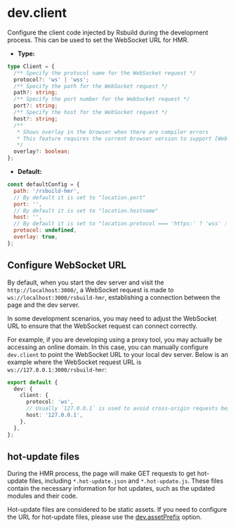 # dev.client

Configure the client code injected by Rsbuild during the development process. This can be used to set the WebSocket URL for HMR.

- **Type:**

```ts
type Client = {
  /** Specify the protocol name for the WebSocket request */
  protocol?: 'ws' | 'wss';
  /** Specify the path for the WebSocket request */
  path?: string;
  /** Specify the port number for the WebSocket request */
  port?: string;
  /** Specify the host for the WebSocket request */
  host?: string;
  /**
   * Shows overlay in the browser when there are compiler errors
   * This feature requires the current browser version to support [Web Components](https://developer.mozilla.org/en-US/docs/Web/API/Web_components)
   */
  overlay?: boolean;
};
```

- **Default:**

```js
const defaultConfig = {
  path: '/rsbuild-hmr',
  // By default it is set to "location.port"
  port: '',
  // By default it is set to "location.hostname"
  host: '',
  // By default it is set to "location.protocol === 'https:' ? 'wss' : 'ws'""
  protocol: undefined,
  overlay: true,
};
```

## Configure WebSocket URL

By default, when you start the dev server and visit the `http://localhost:3000/`, a WebSocket request is made to `ws://localhost:3000/rsbuild-hmr`, establishing a connection between the page and the dev server.

In some development scenarios, you may need to adjust the WebSocket URL to ensure that the WebSocket request can connect correctly.

For example, if you are developing using a proxy tool, you may actually be accessing an online domain. In this case, you can manually configure `dev.client` to point the WebSocket URL to your local dev server. Below is an example where the WebSocket request URL is `ws://127.0.0.1:3000/rsbuild-hmr`:

```ts title="rsbuild.config.ts"
export default {
  dev: {
    client: {
      protocol: 'ws',
      // Usually `127.0.0.1` is used to avoid cross-origin requests being blocked by the browser
      host: '127.0.0.1',
    },
  },
};
```

## hot-update files

During the HMR process, the page will make GET requests to get hot-update files, including `*.hot-update.json` and `*.hot-update.js`. These files contain the necessary information for hot updates, such as the updated modules and their code.

Hot-update files are considered to be static assets. If you need to configure the URL for hot-update files, please use the [dev.assetPrefix](/config/dev/asset-prefix) option.
